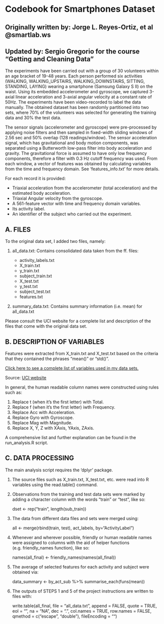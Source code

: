 # Codebook for Smartphones Dataset 

## Originally written by: Jorge L. Reyes-Ortiz, et al @smartlab.ws

## Updated by: Sergio Gregorio for the course "Getting and Cleaning Data"

The experiments have been carried out with a group of 30 volunteers within an age bracket of 19-48 years. Each person performed six activities (WALKING, WALKING_UPSTAIRS, WALKING_DOWNSTAIRS, SITTING, STANDING, LAYING) wearing a smartphone (Samsung Galaxy S II) on the waist. Using its embedded accelerometer and gyroscope, we captured 3-axial linear acceleration and 3-axial angular velocity at a constant rate of 50Hz. The experiments have been video-recorded to label the data manually. The obtained dataset has been randomly partitioned into two sets, where 70% of the volunteers was selected for generating the training data and 30% the test data. 

The sensor signals (accelerometer and gyroscope) were pre-processed by applying noise filters and then sampled in fixed-width sliding windows of 2.56 sec and 50% overlap (128 readings/window). The sensor acceleration signal, which has gravitational and body motion components, was separated using a Butterworth low-pass filter into body acceleration and gravity. The gravitational force is assumed to have only low frequency components, therefore a filter with 0.3 Hz cutoff frequency was used. From each window, a vector of features was obtained by calculating variables from the time and frequency domain. See 'features_info.txt' for more details. 

For each record it is provided:

- Triaxial acceleration from the accelerometer (total acceleration) and the estimated body acceleration.
- Triaxial Angular velocity from the gyroscope. 
- A 561-feature vector with time and frequency domain variables. 
- Its activity label. 
- An identifier of the subject who carried out the experiment.

## A. FILES

To the original data set, I added two files, namely:

1. all_data.txt: Contains consolidated data taken from the ff. files:

   + activity_labels.txt
   + X_train.txt
   + y_train.txt
   + subject_train.txt 
   + X_test.txt
   + y_test.txt
   + subject_test.txt
   + features.txt 

2. summary_data.txt: Contains summary information (i.e. mean) for all_data.txt 

Please consult the UCI website for a complete list and description of the files that come with the original data set.

## B. DESCRIPTION OF VARIABLES

Features were extracted from X_train.txt and X_test.txt based on the criteria that they contained the phrases "mean()" or "std()".

[Click here to see a complete list of variables used in my data sets.](http://www.elearnings.xyz/variables_description.html)

Source: [UCI website](http://archive.ics.uci.edu/ml/datasets/Human+Activity+Recognition+Using+Smartphones)

In general, the human readable column names were constructed using rules such as:

1. Replace t (when it's the first letter) with Total.
2. Replace f (when it's the first letter) iwth Frequency.
3. Replace Acc with Acceleration.
4. Replace Gyro with Gyroscope.
5. Replace Mag with Magnitude.
6. Replace X, Y, Z with XAxis, YAxis, ZAxis.

A comprehensive list and further explanation can be found in the run_analysis.R script.

## C. DATA PROCESSING 

The main analysis script requires the 'dplyr' package.

1. The source files such as X_train.txt, X_test.txt, etc. were read into R variables
   using the read.table() command.

2. Observations from the training and test data sets were marked by adding a 
   character column with the words "train" or "test", like so:
   
   dset <- rep("train", length(sub_train))   

3. The data from different data files and sets were merged using:

   all <- merge(rbind(train, test), act_labels, by="ActivityLabel")

4. Whenever and wherever possible, friendly or human readable names were assigned to 
   columns with the aid of helper functions (e.g. friendly_names function), like so:

   names(all_final) <- friendly_names(names(all_final)) 

5. The average of selected features for each activity and subject were obtained via:

   data_summary <- by_act_sub %>% summarise_each(funs(mean))   

6. The outputs of STEPS 1 and 5 of the project instructions are written to files with:

   write.table(all_final, file = "all_data.txt", append = FALSE, quote = TRUE, 
            eol = "\n", na = "NA", dec = ".", col.names = TRUE, row.names = FALSE, 
            qmethod = c("escape", "double"), fileEncoding = "")    
